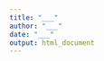 ```yaml
---
title: "___"
author: "___"
date: "___"
output: html_document
---
```


<!--- Consignes
Ce document doit être une synthèse de vos observations consignées dans le notebook. Ce rapport ne peut dépasser 10-15 pages.
--->
